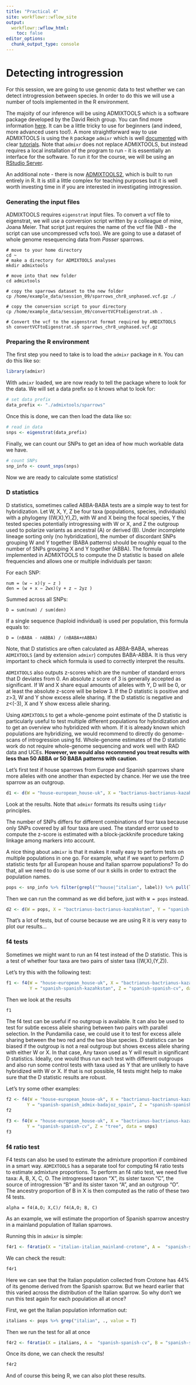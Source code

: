 ```yaml
---
title: "Practical 4"
site: workflowr::wflow_site
output:
  workflowr::wflow_html:
    toc: false
editor_options:
  chunk_output_type: console
---
```


# Detecting introgression

For this session, we are going to use genomic data to test whether we can detect introgression between species. In order to do this we will use a number of tools implemented in the R environment.

The majoity of our inference will be using ADMIXTOOLS which is a software package developed by the David Reich group. You can find more information [here](https://github.com/DReichLab/AdmixTools). It can be a little tricky to use for beginners (and indeed, more advanced users too!). A more straightforward way to use ADMIXTOOLS is using the `R` package `admixr` which is well [documented](https://github.com/bodkan/admixr) with clear [tutorials](https://bodkan.net/admixr/articles/tutorial.html). Note that `admixr` does not replace ADMIXTOOLS, but instead requires a local installation of the program to run - it is essentially an interface for the software. To run it for the course, we will be using an [RStudio Server](https://www.rstudio.com/products/rstudio/download-server/).

An additional note - there is now [ADMIXTOOLS2](https://uqrmaie1.github.io/admixtools/articles/admixtools.html), which is built to run entirely in R. It is still a little complex for teaching purposes but it is well worth investing time in if you are interested in investigating introgression. 

### Generating the input files

ADMIXTOOLS requires `eigenstrat` input files. To convert a vcf file to eigenstrat, we will use a conversion script written by a colleague of mine, Joana Meier. That script just requires the name of the vcf file (NB - the script can use uncompressed vcfs too). We are going to use a dataset of whole genome resequencing data from *Passer* sparrows.

```shell
# move to your home directory
cd ~
# make a directory for ADMIXTOOLS analyses
mkdir admixtools

# move into that new folder
cd admixtools

# copy the sparrows dataset to the new folder
cp /home/example_data/session_09/sparrows_chr8_unphased.vcf.gz ./

# copy the conversion script to your directory
cp /home/example_data/session_09/convertVCFtoEigenstrat.sh .

# Convert the vcf to the eigenstrat format required by AMDIXTOOLS
sh convertVCFtoEigenstrat.sh sparrows_chr8_unphased.vcf.gz
```

### Preparing the R environment

The first step you need to take is to load the `admixr` package in `R`. You can do this like so:

```r
library(admixr)
```

With `admixr` loaded, we are now ready to tell the package where to look for the data. We will set a data prefix so it knows what to look for:

```r
# set data prefix
data_prefix <- "./admixtools/sparrows"
```

Once this is done, we can then load the data like so:

```r
# read in data
snps <- eigenstrat(data_prefix)
```

Finally, we can count our SNPs to get an idea of how much workable data we have.

```r
# count SNPs
snp_info <- count_snps(snps)
```

Now we are ready to calculate some statistics!

### D statistics

D statistics, sometimes called ABBA-BABA tests are a simple way to test for hybridization.  Let W, X, Y, Z be four taxa (populations, species, individuals) with a phylogeny ((W,X),Y),Z), with W and X being the focal species, Y the tested species potentially introgressing with W or X, and Z the outgroup used to polarize variants as ancestral (A) or derived (B). Under incomplete lineage sorting only (no hybridization), the number of discordant SNPs grouping W and Y together (BABA patterns) should be roughly equal to the number of SNPs grouping X and Y together (ABBA). The formula implemented in ADMIXTOOLS to compute the D statistic is based on allele frequencies and allows one or multiple individuals per taxon:

For each SNP:
```math
num = (w − x)(y − z )
den = (w + x − 2wx)(y + z − 2yz )
```

Summed across all SNPs:
```math
D = sum(num) / sum(den)
```

If a single sequence (haploid individual) is used per population, this formula equals to:
```math
D = (nBABA - nABBA) / (nBABA+nABBA)
```

Note, that D statistics are often calculated as ABBA-BABA, whereas `ADMIXTOOLS` (and by extension `admixr`) computes BABA-ABBA. It is thus very important to check which formula is used to correctly interpret the results.

`ADMIXTOOLS` also outputs z-scores which are the number of standard errors that D deviates from 0. An absolute z score of 3 is generally accepted as significant. If W and X share equal amounts of alleles with Y, D will be 0, or at least the absolute z-score will be below 3. If the D statistic is positive and z>3, W and Y show excess allele sharing. If the D statistic is negative and z<(-3), X and Y show excess allele sharing.

Using `ADMIXTOOLS` to get a whole-genome point estimate of the D statistic is particularly useful to test multiple different populations for hybridization and to get an overview who hybridized with whom. If it is already known which populations are hybridizing, we would recommend to directly do genome-scans of introgression using fd. Whole-genome estimates of the D statistic work do not require  whole-genome sequencing and work well with RAD data and UCEs. **However, we would also recommend you treat results with less than 50 ABBA or 50 BABA patterns with caution**.

Let's first test if house sparrows from Europe and Spanish sparrows share more alleles with one another than expected by chance. Her we use the tree sparrow as an outgroup.

```r
d1 <- d(W = "house-european_house-uk", X = "bactrianus-bactrianus-kazahkstan", Y =  "spanish-spanish-cv", Z = "tree", data = snps)
```
Look at the results. Note that `admixr` formats its results using `tidyr` principles.

The number of SNPs differs for different combinations of four taxa because only SNPs covered by all four taxa are used. The standard error used to compute the z-score is estimated with a block-jackknife procedure taking linkage among markers into account.

A nice thing about `admixr` is that it makes it really easy to perform tests on multiple populations in one go. For example, what if we want to perform *D* statistic tests fpr all European house and Italian sparrow populations? To do that, all we need to do is use some of our `R` skills in order to extract the population names.

```r
pops <- snp_info %>% filter(grepl("^house|^italian", label)) %>% pull(label) %>% unique()
```

Then we can run the command as we did before, just with `W = pops` instead.

```r
d2 <- d(W = pops, X = "bactrianus-bactrianus-kazahkstan", Y = "spanish-spanish-cv", Z = "tree", data = snps)
```

That's a lot of tests, but of course because we are using R it is very easy to plot our results...

### f4 tests

Sometimes we might want to run an f4 test instead of the D statistic. This is a test of whether four taxa are two pairs of sister taxa ((W,X),(Y,Z)).

Let's try this with the following test:

```r
f1 <- f4(W = "house-european_house-uk", X = "bactrianus-bactrianus-kazahkstan",
         Y = "spanish-spanish-kazahkstan", Z = "spanish-spanish-cv", data = snps)
```

Then we look at the results

```r
f1
```

 The f4 test can be useful if no outgroup is available. It can also be used to test for subtle excess allele sharing between two pairs with parallel selection. In the Pundamilia case, we could use it to test for excess allele sharing between the two red and the two blue species. D statistics can be biased if the outgroup is not a real outgroup but shows excess allele sharing with either W or X. In that case, Any taxon used as Y will result in significant D statistics. Ideally, one would thus run each test with different outgroups and also run some control tests with taxa used as Y that are unlikely to have hybridized with W or X. If that is not possible, f4 tests might help to make sure that the D statistic results are robust.

 Let's try some other examples:

 ```r
f2 <- f4(W = "house-european_house-uk", X = "bactrianus-bactrianus-kazahkstan",
         Y = "spanish-spanish_admix-badajoz_spain", Z = "spanish-spanish-cv", data = snps)
f2

f3 <- f4(W = "house-european_house-uk", X = "bactrianus-bactrianus-kazahkstan",
         Y = "spanish-spanish-cv", Z = "tree", data = snps)
f3
```

### f4 ratio test

F4 tests can also be used to estimate the admixture proportion if combined in a smart way. `ADMIXTOOLS` has a separate tool for computing f4 ratio tests to estimate admixture proportions. To perform an f4 ratio test, we need five taxa: A, B, X, C, O. The introgressed taxon "X", its sister taxon "C", the source of introgression "B" and its sister taxon "A", and an outgroup "O". The ancestry proportion of B in X is then computed as the ratio of these two f4 tests.

```shell
alpha = f4(A,O; X,C)/ f4(A,O; B, C)
```
As an example, we will estimate the proportion of Spanish sparrow ancestry in a mainland population of Italian sparrows.

Running this in `admixr` is simple:

```r
f4r1 <- f4ratio(X = "italian-italian_mainland-crotone", A =  "spanish-spanish-cv", B = "spanish-spanish-kazahkstan", C = "house-european_house-uk", O = "tree", data = snps)
```
We can check the result:

```r
f4r1
```

Here we can see that the Italian population collected from Crotone has 44% of its genome derived from the Spanish sparrow. But we heard earlier that this varied across the distribution of the Italian sparrow. So why don't we run this test again for each population all at once?

First, we get the Italian population information out:

```r
italians <- pops %>% grep("italian", ., value = T)
```

Then we run the test for all at once

```r
f4r2 <- f4ratio(X = italians, A =  "spanish-spanish-cv", B = "spanish-spanish-kazahkstan", C = "house-european_house-uk", O = "tree", data = snps)
```

Once its done, we can check the results!

```r
f4r2
```

And of course this being R, we can also plot these results.
